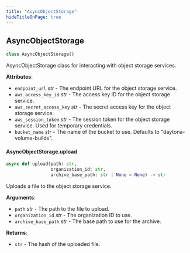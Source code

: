 ```yaml
---
title: "AsyncObjectStorage"
hideTitleOnPage: true
---
```


## AsyncObjectStorage

```python
class AsyncObjectStorage()
```

AsyncObjectStorage class for interacting with object storage services.

**Attributes**:

- `endpoint_url` _str_ - The endpoint URL for the object storage service.
- `aws_access_key_id` _str_ - The access key ID for the object storage service.
- `aws_secret_access_key` _str_ - The secret access key for the object storage service.
- `aws_session_token` _str_ - The session token for the object storage service. Used for temporary credentials.
- `bucket_name` _str_ - The name of the bucket to use. Defaults to "daytona-volume-builds".

#### AsyncObjectStorage.upload

```python
async def upload(path: str,
                 organization_id: str,
                 archive_base_path: str | None = None) -> str
```

Uploads a file to the object storage service.

**Arguments**:

- `path` _str_ - The path to the file to upload.
- `organization_id` _str_ - The organization ID to use.
- `archive_base_path` _str_ - The base path to use for the archive.
  

**Returns**:

- `str` - The hash of the uploaded file.


